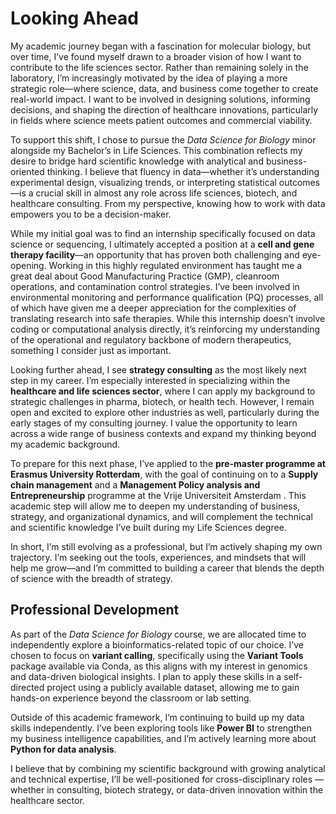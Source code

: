 # Looking Ahead

My academic journey began with a fascination for molecular biology, but over time, I’ve found myself drawn to a broader vision of how I want to contribute to the life sciences sector. Rather than remaining solely in the laboratory, I’m increasingly motivated by the idea of playing a more strategic role—where science, data, and business come together to create real-world impact. I want to be involved in designing solutions, informing decisions, and shaping the direction of healthcare innovations, particularly in fields where science meets patient outcomes and commercial viability.

To support this shift, I chose to pursue the *Data Science for Biology* minor alongside my Bachelor’s in Life Sciences. This combination reflects my desire to bridge hard scientific knowledge with analytical and business-oriented thinking. I believe that fluency in data—whether it’s understanding experimental design, visualizing trends, or interpreting statistical outcomes—is a crucial skill in almost any role across life sciences, biotech, and healthcare consulting. From my perspective, knowing how to work with data empowers you to be a decision-maker.

While my initial goal was to find an internship specifically focused on data science or sequencing, I ultimately accepted a position at a **cell and gene therapy facility**—an opportunity that has proven both challenging and eye-opening. Working in this highly regulated environment has taught me a great deal about Good Manufacturing Practice (GMP), cleanroom operations, and contamination control strategies. I’ve been involved in environmental monitoring and performance qualification (PQ) processes, all of which have given me a deeper appreciation for the complexities of translating research into safe therapies. While this internship doesn’t involve coding or computational analysis directly, it’s reinforcing my understanding of the operational and regulatory backbone of modern therapeutics, something I consider just as important.

Looking further ahead, I see **strategy consulting** as the most likely next step in my career. I’m especially interested in specializing within the **healthcare and life sciences sector**, where I can apply my background to strategic challenges in pharma, biotech, or health tech. However, I remain open and excited to explore other industries as well, particularly during the early stages of my consulting journey. I value the opportunity to learn across a wide range of business contexts and expand my thinking beyond my academic background.

To prepare for this next phase, I’ve applied to the **pre-master programme at Erasmus University Rotterdam**, with the goal of continuing on to a **Supply chain management** and a **Management Policy analysis and Entrepreneurship** programme at the Vrije Universiteit Amsterdam . This academic step will allow me to deepen my understanding of business, strategy, and organizational dynamics, and will complement the technical and scientific knowledge I’ve built during my Life Sciences degree.

In short, I’m still evolving as a professional, but I’m actively shaping my own trajectory. I’m seeking out the tools, experiences, and mindsets that will help me grow—and I’m committed to building a career that blends the depth of science with the breadth of strategy.

## Professional Development {-}

As part of the *Data Science for Biology* course, we are allocated time to independently explore a bioinformatics-related topic of our choice. I’ve chosen to focus on **variant calling**, specifically using the **Variant Tools** package available via Conda, as this aligns with my interest in genomics and data-driven biological insights. I plan to apply these skills in a self-directed project using a publicly available dataset, allowing me to gain hands-on experience beyond the classroom or lab setting. 

Outside of this academic framework, I’m continuing to build up my data skills independently. I’ve been exploring tools like **Power BI** to strengthen my business intelligence capabilities, and I'm actively learning more about **Python for data analysis**. 

I believe that by combining my scientific background with growing analytical and technical expertise, I’ll be well-positioned for cross-disciplinary roles — whether in consulting, biotech strategy, or data-driven innovation within the healthcare sector.
